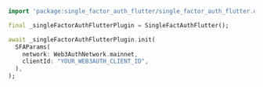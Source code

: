 ```dart
import 'package:single_factor_auth_flutter/single_factor_auth_flutter.dart';

final _singleFactorAuthFlutterPlugin = SingleFactAuthFlutter();

await _singleFactorAuthFlutterPlugin.init(
  SFAParams(
    network: Web3AuthNetwork.mainnet,
    clientId: "YOUR_WEB3AUTH_CLIENT_ID",
  ),
);
```
